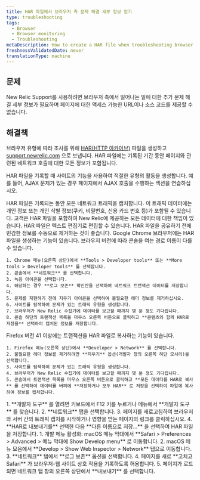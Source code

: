 ```yaml
---
title: HAR 파일에서 브라우저 측 문제 해결 세부 정보 얻기
type: troubleshooting
tags:
  - Browser
  - Browser monitoring
  - Troubleshooting
metaDescription: How to create a HAR file when troubleshooting browser.
freshnessValidatedDate: never
translationType: machine
---
```


## 문제

New Relic Support를 사용하려면 브라우저 측에서 일어나는 일에 대한 추가 문제 해결 세부 정보가 필요하며 페이지에 대한 액세스 가능한 URL이나 소스 코드를 제공할 수 없습니다.

## 해결책

브라우저 유형에 따라 조사를 위해 [HAR(HTTP 아카이브)](https://dvcs.w3.org/hg/webperf/raw-file/tip/specs/HAR/Overview.html) 파일을 생성하고 [support.newrelic.com](https://support.newrelic.com/) 으로 보냅니다. HAR 파일에는 기록된 기간 동안 페이지와 관련된 네트워크 호출에 대한 모든 정보가 포함됩니다.

HAR 파일을 기록할 때 사이트의 기능을 사용하여 적절한 유형의 활동을 생성합니다. 예를 들어, AJAX 문제가 있는 경우 페이지에서 AJAX 호출을 수행하는 섹션을 연습하십시오.

<Callout variant="important">
  HAR 파일은 기록되는 동안 모든 네트워크 트래픽을 캡처합니다. 이 트래픽 데이터에는 개인 정보 또는 개인 식별 정보(쿠키, 비밀번호, 신용 카드 번호 등)가 포함될 수 있습니다. 고객은 HAR 파일을 포함하여 New Relic에 제공하는 모든 데이터에 대한 책임이 있습니다. HAR 파일은 텍스트 편집기로 편집할 수 있습니다. HAR 파일을 공유하기 전에 민감한 정보를 수동으로 제거하는 것이 좋습니다.
</Callout>

<CollapserGroup>
  <Collapser
    id="chrome"
    title="크롬"
  >
    Google Chrome 브라우저에는 HAR 파일을 생성하는 기능이 있습니다. 브라우저 버전에 따라 콘솔을 여는 경로 이름이 다를 수 있습니다.

    1. Chrome 메뉴(오른쪽 상단)에서 **Tools > Developer tools** 또는 **More tools > Developer tools** 를 선택합니다.
    2. 콘솔에서 **네트워크** 를 선택합니다.
    3. 녹음 아이콘을 선택합니다.
    4. 해당하는 경우 **로그 보존** 확인란을 선택하여 네트워크 트랜잭션 데이터를 저장합니다.
    5. 문제를 재현하기 전에 지우기 아이콘을 선택하여 불필요한 헤더 정보를 제거하십시오.
    6. 사이트를 탐색하여 문제가 있는 트래픽 유형을 생성합니다.
    7. 브라우저가 New Relic 수집기에 데이터를 보고할 때까지 몇 분 정도 기다립니다.
    8. 콘솔 하단의 트랜잭션 목록을 마우스 오른쪽 버튼으로 클릭하고 **콘텐츠와 함께 HAR로 저장을** 선택하여 캡처된 정보를 저장합니다.
  </Collapser>

  <Collapser title="Firefox 버전 41.x 이상">
    Firefox 버전 41 이상에는 트랜잭션을 HAR 파일로 복사하는 기능이 있습니다.

    1. Firefox 메뉴(오른쪽 상단)에서 **Developer > Network** 를 선택합니다.
    2. 불필요한 헤더 정보를 제거하려면 **지우기** 옵션(개발자 창의 오른쪽 하단 모서리)을 선택합니다.
    3. 사이트를 탐색하여 문제가 있는 트래픽 유형을 생성합니다.
    4. 브라우저가 New Relic 수집기에 데이터를 보고할 때까지 몇 분 정도 기다립니다.
    5. 콘솔에서 트랜잭션 목록을 마우스 오른쪽 버튼으로 클릭하고 **모든 데이터를 HAR로 복사** 를 선택하여 데이터를 버퍼에 **저장하거나 모두 HAR** 로 저장을 선택하여 파일에 복사하여 정보를 캡처합니다.
  </Collapser>

  <Collapser title="마이크로소프트 엣지">
    1. **개발자 도구** 를 열려면 키보드에서 F12 키를 누르거나 메뉴에서 **개발자 도구** 를 찾습니다.
    2. **네트워크** 탭을 선택합니다.
    3. 페이지를 새로고침하여 브라우저와 서버 간의 트래픽 캡처를 시작하거나 영향을 받는 페이지의 링크를 클릭하십시오.
    4. **HAR로 내보내기를** 선택한 다음 **다른 이름으로 저장...** 을 선택하여 HAR 파일을 저장합니다.
  </Collapser>

  <Collapser title="애플 사파리">
    1. 개발 메뉴 활성화: macOS 메뉴 막대에서 **Safari > Preferences > Advanced > 메뉴 막대에 Show Develop menu** 로 이동합니다.
    2. macOS 메뉴 모음에서 **Develop > Show Web Inspector > Network** 탭으로 이동합니다.
    3. **네트워크** 탭에서 **로그 보존** 옵션을 선택합니다.
    4. 페이지를 새로 **고치고 Safari** 가 브라우저-웹 사이트 상호 작용을 기록하도록 허용합니다.
    5. 페이지가 로드되면 네트워크 탭 창의 오른쪽 상단에서 **내보내기** 를 선택합니다.
  </Collapser>
</CollapserGroup>